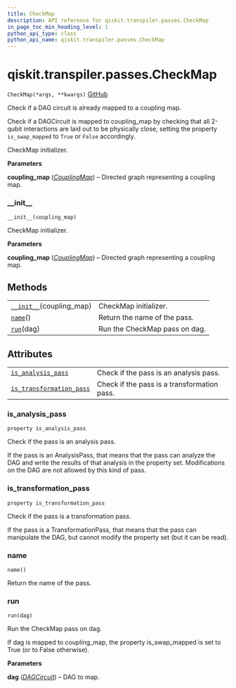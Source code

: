 ```yaml
---
title: CheckMap
description: API reference for qiskit.transpiler.passes.CheckMap
in_page_toc_min_heading_level: 1
python_api_type: class
python_api_name: qiskit.transpiler.passes.CheckMap
---
```


# qiskit.transpiler.passes.CheckMap

<span id="qiskit.transpiler.passes.CheckMap" />

`CheckMap(*args, **kwargs)` [GitHub](https://github.com/qiskit/qiskit/tree/stable/0.17/qiskit/transpiler/passes/utils/check_map.py "view source code")

Check if a DAG circuit is already mapped to a coupling map.

Check if a DAGCircuit is mapped to coupling\_map by checking that all 2-qubit interactions are laid out to be physically close, setting the property `is_swap_mapped` to `True` or `False` accordingly.

CheckMap initializer.

**Parameters**

**coupling\_map** ([*CouplingMap*](qiskit.transpiler.CouplingMap "qiskit.transpiler.CouplingMap")) – Directed graph representing a coupling map.

### \_\_init\_\_

<span id="qiskit.transpiler.passes.CheckMap.__init__" />

`__init__(coupling_map)`

CheckMap initializer.

**Parameters**

**coupling\_map** ([*CouplingMap*](qiskit.transpiler.CouplingMap "qiskit.transpiler.CouplingMap")) – Directed graph representing a coupling map.

## Methods

|                                                                                                                       |                               |
| --------------------------------------------------------------------------------------------------------------------- | ----------------------------- |
| [`__init__`](#qiskit.transpiler.passes.CheckMap.__init__ "qiskit.transpiler.passes.CheckMap.__init__")(coupling\_map) | CheckMap initializer.         |
| [`name`](#qiskit.transpiler.passes.CheckMap.name "qiskit.transpiler.passes.CheckMap.name")()                          | Return the name of the pass.  |
| [`run`](#qiskit.transpiler.passes.CheckMap.run "qiskit.transpiler.passes.CheckMap.run")(dag)                          | Run the CheckMap pass on dag. |

## Attributes

|                                                                                                                                                  |                                             |
| ------------------------------------------------------------------------------------------------------------------------------------------------ | ------------------------------------------- |
| [`is_analysis_pass`](#qiskit.transpiler.passes.CheckMap.is_analysis_pass "qiskit.transpiler.passes.CheckMap.is_analysis_pass")                   | Check if the pass is an analysis pass.      |
| [`is_transformation_pass`](#qiskit.transpiler.passes.CheckMap.is_transformation_pass "qiskit.transpiler.passes.CheckMap.is_transformation_pass") | Check if the pass is a transformation pass. |

### is\_analysis\_pass

<span id="qiskit.transpiler.passes.CheckMap.is_analysis_pass" />

`property is_analysis_pass`

Check if the pass is an analysis pass.

If the pass is an AnalysisPass, that means that the pass can analyze the DAG and write the results of that analysis in the property set. Modifications on the DAG are not allowed by this kind of pass.

### is\_transformation\_pass

<span id="qiskit.transpiler.passes.CheckMap.is_transformation_pass" />

`property is_transformation_pass`

Check if the pass is a transformation pass.

If the pass is a TransformationPass, that means that the pass can manipulate the DAG, but cannot modify the property set (but it can be read).

### name

<span id="qiskit.transpiler.passes.CheckMap.name" />

`name()`

Return the name of the pass.

### run

<span id="qiskit.transpiler.passes.CheckMap.run" />

`run(dag)`

Run the CheckMap pass on dag.

If dag is mapped to coupling\_map, the property is\_swap\_mapped is set to True (or to False otherwise).

**Parameters**

**dag** ([*DAGCircuit*](qiskit.dagcircuit.DAGCircuit "qiskit.dagcircuit.DAGCircuit")) – DAG to map.


